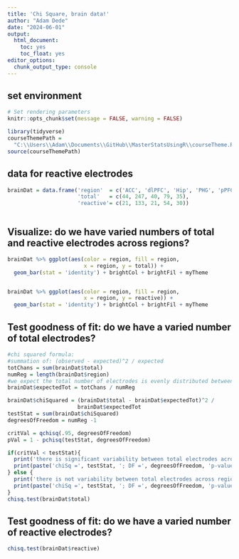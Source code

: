 ```yaml
---
title: 'Chi Square, brain data!'
author: "Adam Dede"
date: "2024-06-01"
output:
  html_document:
    toc: yes
    toc_float: yes
editor_options:
  chunk_output_type: console
---
```



## set environment

```r

# Set rendering parameters
knitr::opts_chunk$set(message = FALSE, warning = FALSE)

library(tidyverse)
courseThemePath = 
  "C:\\Users\\Adam\\Documents\\GitHub\\MasterStatsUsingR\\courseTheme.R"
source(courseThemePath)

```

## data for reactive electrodes

```r

brainDat = data.frame('region'  = c('ACC', 'dlPFC', 'Hip', 'PHG', 'pPFC'), 
                      'total'   = c(44, 247, 40, 79, 35), 
                      'reactive'= c(21, 133, 21, 54, 30))



```
## Visualize: do we have varied numbers of total and reactive electrodes across regions? 
```r
brainDat %>% ggplot(aes(color = region, fill = region, 
                        x = region, y = total)) +
  geom_bar(stat = 'identity') + brightCol + brightFil + myTheme


brainDat %>% ggplot(aes(color = region, fill = region, 
                        x = region, y = reactive)) +
  geom_bar(stat = 'identity') + brightCol + brightFil + myTheme


```

## Test goodness of fit: do we have a varied number of total electrodes? 
```r
#chi squared formula: 
#summation of: (observed - expected)^2 / expected
totChans = sum(brainDat$total)
numReg = length(brainDat$region)
#we expect the total number of electrodes is evenly distributed between regions
brainDat$expectedTot = totChans / numReg

brainDat$chiSquared = (brainDat$total - brainDat$expectedTot)^2 /
                      brainDat$expectedTot
testStat = sum(brainDat$chiSquared)
degreesOfFreedom = numReg -1 

critVal = qchisq(.95, degreesOfFreedom)
pVal = 1 - pchisq(testStat, degreesOfFreedom)

if(critVal < testStat){
  print('there is significant variability between total electrodes across regions')
  print(paste('chiSq =', testStat, '; DF =', degreesOfFreedom, 'p-value =', pVal))
} else {
  print('there is not variability between total electrodes across regions')
  print(paste('chiSq =', testStat, '; DF =', degreesOfFreedom, 'p-value =', pVal))
}
chisq.test(brainDat$total)

```

## Test goodness of fit: do we have a varied number of reactive electrodes? 
```r

chisq.test(brainDat$reactive)


```
